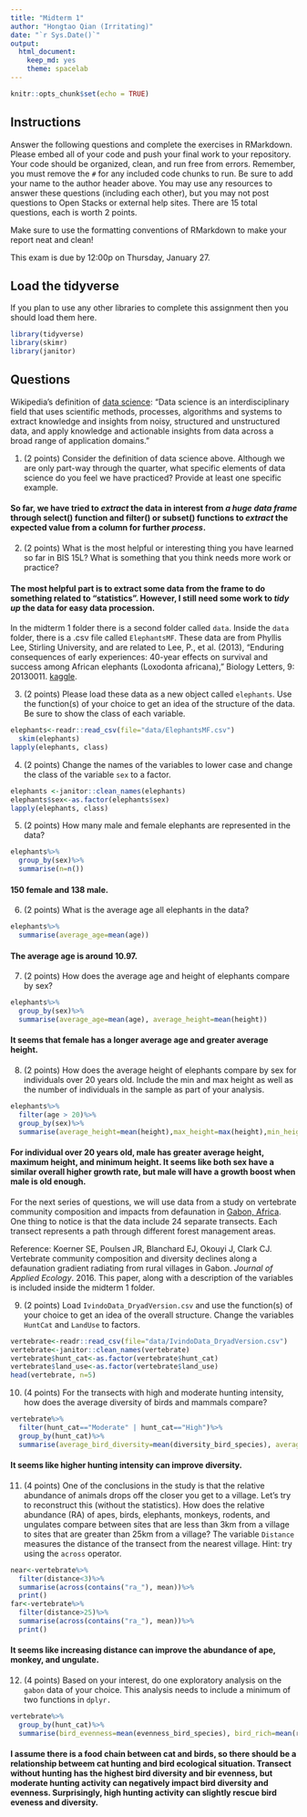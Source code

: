 ```yaml
---
title: "Midterm 1"
author: "Hongtao Qian (Irritating)"
date: "`r Sys.Date()`"
output:
  html_document: 
    keep_md: yes
    theme: spacelab
---
```


```r
knitr::opts_chunk$set(echo = TRUE)
```

## Instructions
Answer the following questions and complete the exercises in RMarkdown. Please embed all of your code and push your final work to your repository. Your code should be organized, clean, and run free from errors. Remember, you must remove the `#` for any included code chunks to run. Be sure to add your name to the author header above. You may use any resources to answer these questions (including each other), but you may not post questions to Open Stacks or external help sites. There are 15 total questions, each is worth 2 points.  

Make sure to use the formatting conventions of RMarkdown to make your report neat and clean!  

This exam is due by 12:00p on Thursday, January 27.  

## Load the tidyverse
If you plan to use any other libraries to complete this assignment then you should load them here.
```r
library(tidyverse)
library(skimr)
library(janitor)
```

## Questions  
Wikipedia's definition of [data science](https://en.wikipedia.org/wiki/Data_science): "Data science is an interdisciplinary field that uses scientific methods, processes, algorithms and systems to extract knowledge and insights from noisy, structured and unstructured data, and apply knowledge and actionable insights from data across a broad range of application domains."  

1. (2 points) Consider the definition of data science above. Although we are only part-way through the quarter, what specific elements of data science do you feel we have practiced? Provide at least one specific example.  

#### So far, we have tried to *extract* the data in interest from *a huge data frame* through select() function and filter() or subset() functions to *extract* the expected value from a column for further *process*. 

2. (2 points) What is the most helpful or interesting thing you have learned so far in BIS 15L? What is something that you think needs more work or practice?  

#### The most helpful part is to extract some data from the frame to do something related to "statistics". However, I still need some work to _tidy up_ the data for easy data procession. 

In the midterm 1 folder there is a second folder called `data`. Inside the `data` folder, there is a .csv file called `ElephantsMF`. These data are from Phyllis Lee, Stirling University, and are related to Lee, P., et al. (2013), "Enduring consequences of early experiences: 40-year effects on survival and success among African elephants (Loxodonta africana)," Biology Letters, 9: 20130011. [kaggle](https://www.kaggle.com/mostafaelseidy/elephantsmf).  

3. (2 points) Please load these data as a new object called `elephants`. Use the function(s) of your choice to get an idea of the structure of the data. Be sure to show the class of each variable.
```r
elephants<-readr::read_csv(file="data/ElephantsMF.csv")
  skim(elephants)
lapply(elephants, class)
```


4. (2 points) Change the names of the variables to lower case and change the class of the variable `sex` to a factor.
```r
elephants <-janitor::clean_names(elephants)
elephants$sex<-as.factor(elephants$sex)
lapply(elephants, class)
```


5. (2 points) How many male and female elephants are represented in the data?
```r
elephants%>%
  group_by(sex)%>%
  summarise(n=n())
```
#### 150 female and 138 male. 


6. (2 points) What is the average age all elephants in the data?
```r
elephants%>%
  summarise(average_age=mean(age))
```
#### The average age is around 10.97. 


7. (2 points) How does the average age and height of elephants compare by sex?
```r
elephants%>%
  group_by(sex)%>%
  summarise(average_age=mean(age), average_height=mean(height))
```
#### It seems that female has a longer average age and greater average height.


8. (2 points) How does the average height of elephants compare by sex for individuals over 20 years old. Include the min and max height as well as the number of individuals in the sample as part of your analysis.
```r
elephants%>%
  filter(age > 20)%>%
  group_by(sex)%>%
  summarise(average_height=mean(height),max_height=max(height),min_height=min(height))
```
#### For individual over 20 years old, male has greater average height, maximum height, and minimum height. It seems like both sex have a similar overall higher growth rate, but male will have a growth boost when male is old enough. 

For the next series of questions, we will use data from a study on vertebrate community composition and impacts from defaunation in [Gabon, Africa](https://en.wikipedia.org/wiki/Gabon). One thing to notice is that the data include 24 separate transects. Each transect represents a path through different forest management areas.  

Reference: Koerner SE, Poulsen JR, Blanchard EJ, Okouyi J, Clark CJ. Vertebrate community composition and diversity declines along a defaunation gradient radiating from rural villages in Gabon. _Journal of Applied Ecology_. 2016. This paper, along with a description of the variables is included inside the midterm 1 folder.  

9. (2 points) Load `IvindoData_DryadVersion.csv` and use the function(s) of your choice to get an idea of the overall structure. Change the variables `HuntCat` and `LandUse` to factors.
```r
vertebrate<-readr::read_csv(file="data/IvindoData_DryadVersion.csv")
vertebrate<-janitor::clean_names(vertebrate)
vertebrate$hunt_cat<-as.factor(vertebrate$hunt_cat)
vertebrate$land_use<-as.factor(vertebrate$land_use)
head(vertebrate, n=5)
```


10. (4 points) For the transects with high and moderate hunting intensity, how does the average diversity of birds and mammals compare?
```r
vertebrate%>%
  filter(hunt_cat=="Moderate" | hunt_cat=="High")%>%
  group_by(hunt_cat)%>%
  summarise(average_bird_diversity=mean(diversity_bird_species), average_mammal_diversity=mean(diversity_mammal_species))
```
#### It seems like higher hunting intensity can improve diversity. 

11. (4 points) One of the conclusions in the study is that the relative abundance of animals drops off the closer you get to a village. Let's try to reconstruct this (without the statistics). How does the relative abundance (RA) of apes, birds, elephants, monkeys, rodents, and ungulates compare between sites that are less than 3km from a village to sites that are greater than 25km from a village? The variable `Distance` measures the distance of the transect from the nearest village. Hint: try using the `across` operator.  
```r
near<-vertebrate%>%
  filter(distance<3)%>%
  summarise(across(contains("ra_"), mean))%>%
  print()
far<-vertebrate%>%
  filter(distance>25)%>%
  summarise(across(contains("ra_"), mean))%>%
  print()
```
#### It seems like increasing distance can improve the abundance of ape, monkey, and ungulate. 

12. (4 points) Based on your interest, do one exploratory analysis on the `gabon` data of your choice. This analysis needs to include a minimum of two functions in `dplyr.`
```r
vertebrate%>%
  group_by(hunt_cat)%>%
  summarise(bird_evenness=mean(evenness_bird_species), bird_rich=mean(rich_bird_species), bird_diversity=mean(diversity_bird_species))
```
#### I assume there is a food chain between cat and birds, so there should be a relationship betweem cat hunting and bird ecological situation. Transect without hunting has the highest bird diversity and bir evenness, but moderate hunting activity can negatively impact bird diversity and evenness. Surprisingly, high hunting activity can slightly rescue bird eveness and diversity. 
